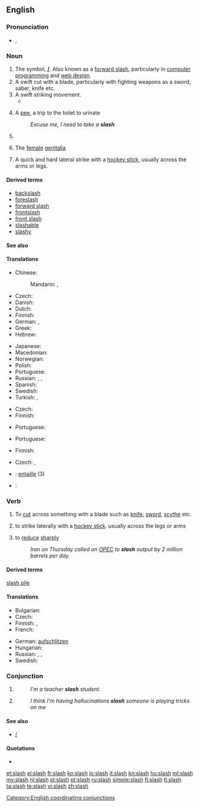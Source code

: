 {{wikipedia|dab=slash (disambiguation)|slash}}
==English==

===Pronunciation===
* {{IPA|/slæʃ/}}, {{X-SAMPA|/sl{S/}}
*: {{rhymes|æʃ}}

===Noun===
{{en-noun|slash|es}}

# The symbol, '''[[/]]'''. Also known as a [[forward slash]], particularly in [[computer]] [[programming]] and [[web design]].
# A swift cut with a blade, particularly with fighting weapons as a sword, saber, knife etc.
# A swift striking movement.
#* {{quote-news
|year=2010
|date=December 29
|author=Chris Whyatt
|title=Chelsea 1 - 0 Bolton
|work=BBC
|url=http://news.bbc.co.uk/sport1/hi/football/eng_prem/9309542.stm
|page=
|passage=Centre-back Branislav Ivanovic then took a wild '''slash''' at the ball but his captain John Terry saved Chelsea's skin by hacking the ball clear for a corner with Kevin Davies set to strike from just six yards out. }}
# {{British|slang}} A [[pee]], a trip to the toilet to urinate
#: ''Excuse me, I need to take a '''slash'''''
# {{short for|slash fiction}}
# {{vulgar|slang}} The [[female]] [[genitalia]]
# {{ice hockey}} A quick and hard lateral strike with a [[hockey stick]], usually across the arms or legs.

====Derived terms====
* [[backslash]]
* [[foreslash]]
* [[forward slash]]
* [[frontslash]]
* [[front slash]]
* [[slashable]]
* [[slashy]]

====See also====
{{punctuation}}

====Translations====
{{trans-top|symbol}}
* Chinese:
*: Mandarin: {{t|cmn|斜線號|sc=Hani}},  {{t|cmn|斜线号|tr=xiéxiànhào|sc=Hani}}
* Czech: {{t-|cs|lomítko|n}}
* Danish: {{t-|da|skråstreg}}
* Dutch: {{t+|nl|schuine streep|f}}
* Finnish: {{t+|fi|vinoviiva}}
* German: {{t+|de|Bruchstrich|m}}, {{t+|de|Schrägstrich|m}}
* Greek: {{t-|el|δεξιότροπη κάθετος}}
* Hebrew: {{t+|he|לוכסן|m}}
{{trans-mid}}
* Japanese: {{t-|ja|スラッシュ|tr=surasshu}}
* Macedonian: {{t-|mk|коса црта|f|tr=kósa c'rta}}
* Norwegian: {{t-|no|skråstrek|m}}
* Polish: {{t-|pl|ukośnik|m}}
* Portuguese: {{t+|pt|barra|f}}
* Russian: {{t-|ru|слэш|m|tr=sleš}},  {{t-|ru|косая черта|f|tr=kosája čertá}},  {{t+|ru|косая|f|tr=kosája}}
* Spanish: {{t+|es|barra|f}}
* Swedish: {{t+|sv|snedstreck|n}}
* Turkish: {{t+|tr|bölü}}, {{t+|tr|taksim}}
{{trans-bottom}}

{{trans-top|swift cut with a blade}}
* Czech: {{t-|cs|řez|m}}
* Finnish: {{t-|fi|sivallus}}
{{trans-mid}}
* Portuguese: {{t+|pt|talho|m}}
{{trans-bottom}}

{{trans-top|slang: trip to the toilet to urinate}}
* Portuguese: {{t-|pt|mijada|f}}
{{trans-mid}}
{{trans-bottom}}

{{trans-top|work of fiction}}
{{trans-mid}}
{{trans-bottom}}

{{trans-top|vulgar slang: female genitalia}}
* Finnish: {{t+|fi|viiva}}
{{trans-mid}}
{{trans-bottom}}

{{trans-top|ice hockey: quick and hard lateral strike with a hockey stick}}
* Czech: {{t-|cs|seknutí|n}}, {{t+|cs|sekera|f}}
{{trans-mid}}
{{trans-bottom}}

{{checktrans-top}}
* {{ttbc|fr}}: [[entaille]] {{f}} (3)
* {{ttbc|ja}}: {{t-|ja|斬撃 (ざんげき)|tr=zangeki}}
{{trans-bottom}}

===Verb===
{{en-verb|slash|es}}

# To [[cut]] across something with a blade such as [[knife]], [[sword]], [[scythe]] etc.
# {{ice hockey}} to strike laterally with a [[hockey stick]]. usually across the legs or arms
# {{transitive}} to [[reduce]] [[sharply]]
#: ''Iran on Thursday called on [[OPEC]] to '''slash''' output by 2 million barrels per day.''

====Derived terms====
[[slash pile]]

====Translations====
{{trans-top|to cut across something with a knife, sword, etc}}
* Bulgarian: {{t+|bg|разсичам}}
* Czech: {{t-|cs|říznout}}
* Finnish: {{t-|fi|viiltää}}, {{t-|fi|sivaltaa}}
* French: {{t+|fr|entailler}}
{{trans-mid}}
* German: [[aufschlitzen]]
* Hungarian: {{t+|hu|hasít}}
* Russian: {{t+|ru|полосовать|tr=polosovátʹ}}, {{t+|ru|рубить|tr=rubítʹ}}, {{t+|ru|рассекать|tr=rassekátʹ}}
* Swedish: {{t+|sv|hugga}}
{{trans-bottom}}

===Conjunction===
{{en-con}}

# {{non-gloss definition|Used to connect two or more identities in a list.}}
#: ''I'm a teacher '''slash''' student.''
# {{non-gloss definition|Used to list alternatives.}}
#: ''I think I'm having hallucinations '''slash''' someone is playing tricks on me''

====See also====
* [[/]]

====Quotations====
* {{seeCites}}

[[Category:English coordinating conjunctions]]

[[et:slash]]
[[el:slash]]
[[fr:slash]]
[[ko:slash]]
[[io:slash]]
[[it:slash]]
[[kn:slash]]
[[hu:slash]]
[[ml:slash]]
[[my:slash]]
[[nl:slash]]
[[pl:slash]]
[[pt:slash]]
[[ru:slash]]
[[simple:slash]]
[[fi:slash]]
[[tl:slash]]
[[ta:slash]]
[[te:slash]]
[[vi:slash]]
[[zh:slash]]